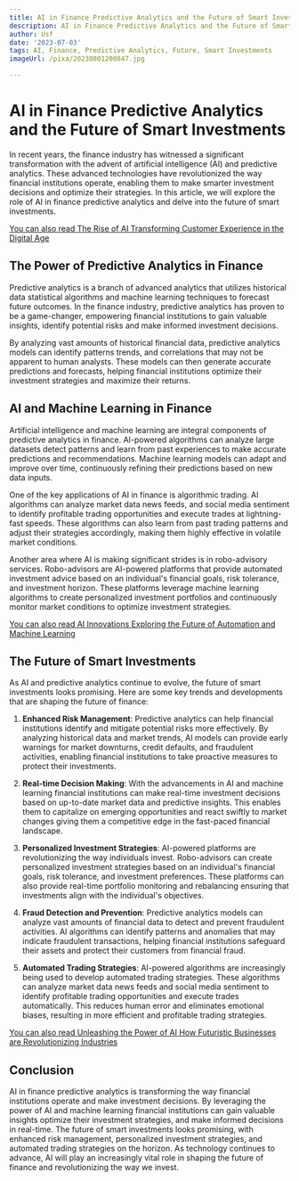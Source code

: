 ```yaml
---
title: AI in Finance Predictive Analytics and the Future of Smart Investments
description: AI in Finance Predictive Analytics and the Future of Smart Investments
author: Usf
date: '2023-07-03'
tags: AI, Finance, Predictive Analytics, Future, Smart Investments
imageUrl: /pixa/20230801200847.jpg

---
```

# AI in Finance Predictive Analytics and the Future of Smart Investments

In recent  years, the finance industry has witnessed a significant transformation with  the  advent of artificial intelligence (AI) and predictive analytics. These advanced  technologies have revolutionized the way financial institutions operate, enabling them  to make  smarter investment decisions and optimize their strategies. In this article, we will explore  the role of  AI in finance predictive analytics and delve into the future of smart investments.

[You can also read The Rise of AI Transforming Customer Experience in the Digital Age](The%20Rise%20of%20AI%20Transforming%20Customer%20Experience%20in%20the%20Digital%20Age)


##  The Power of Predictive  Analytics in Finance

Predictive analytics  is a branch of advanced analytics that utilizes historical data statistical algorithms and machine  learning techniques  to forecast future outcomes. In the finance industry, predictive  analytics has  proven to be a game-changer, empowering financial institutions to gain valuable insights, identify potential risks and make informed investment decisions.

By analyzing vast amounts of historical financial  data, predictive analytics models can identify patterns trends, and correlations that may not be apparent to human analysts. These models can then generate accurate predictions and forecasts, helping financial institutions optimize their investment strategies and maximize their returns.

## AI and  Machine Learning in Finance

Artificial intelligence  and machine learning  are  integral components  of predictive  analytics in finance. AI-powered  algorithms can  analyze large datasets detect patterns and  learn from past experiences to make  accurate  predictions and recommendations. Machine learning models can adapt and improve over  time, continuously refining  their predictions based on  new  data inputs.

One of the  key applications  of AI in finance is algorithmic trading. AI algorithms  can analyze market data news feeds, and social media sentiment to identify profitable trading opportunities and execute trades at lightning-fast speeds. These algorithms can also learn  from past trading patterns and adjust their strategies accordingly, making them highly effective in  volatile market conditions.

Another area where AI is making significant strides is in robo-advisory services. Robo-advisors are AI-powered platforms that provide automated investment advice  based on an individual's  financial goals,  risk tolerance, and investment horizon. These platforms leverage machine learning algorithms to create personalized investment portfolios  and continuously monitor market conditions to optimize  investment strategies.

[You can also read  AI Innovations Exploring the Future of Automation  and  Machine Learning](AI%20Innovations%20Exploring%20the%20Future%20of%20Automation%20and%20Machine%20Learning)


## The Future of Smart  Investments

As AI  and predictive analytics continue to evolve, the future of smart investments looks promising. Here are some key trends and developments that are shaping the future  of finance:

1. **Enhanced  Risk Management**: Predictive analytics can help financial  institutions identify and mitigate potential risks  more effectively. By analyzing historical data and market trends,  AI models can provide  early warnings for  market downturns, credit defaults,  and fraudulent activities, enabling financial institutions to take proactive measures to protect their investments.

2. **Real-time Decision Making**:  With the  advancements in AI and machine learning financial institutions can  make real-time investment decisions based on up-to-date market data and predictive insights. This enables them to capitalize on emerging opportunities and react swiftly to market changes giving them a competitive edge in the fast-paced financial landscape.

3. **Personalized Investment Strategies**: AI-powered platforms are revolutionizing the way individuals invest. Robo-advisors can create  personalized investment strategies based on an individual's financial goals, risk tolerance, and investment  preferences. These platforms can also provide real-time portfolio monitoring and rebalancing ensuring that investments align with the individual's objectives.

4. **Fraud Detection and Prevention**: Predictive analytics models  can analyze vast amounts of financial  data to detect and prevent fraudulent  activities. AI algorithms can identify patterns and anomalies that may indicate fraudulent transactions, helping financial institutions safeguard their assets and protect their customers from financial fraud.

5. **Automated Trading Strategies**: AI-powered algorithms are increasingly being used to develop  automated  trading strategies. These algorithms can analyze  market data news feeds and social media sentiment to identify profitable trading opportunities and execute trades automatically. This reduces human error and eliminates emotional biases, resulting in more efficient and profitable trading  strategies.

[You can also read Unleashing the  Power of AI How Futuristic Businesses are Revolutionizing Industries](Unleashing%20the%20Power%20of%20AI%20How%20Futuristic%20Businesses%20are%20Revolutionizing%20Industries)


## Conclusion

AI in finance predictive analytics is transforming the way financial institutions operate and make investment decisions. By leveraging the power of AI  and  machine learning financial institutions can gain valuable insights optimize their investment  strategies, and make informed  decisions in real-time. The future of  smart investments looks promising, with enhanced risk  management, personalized investment strategies, and automated trading strategies on the horizon. As technology continues to advance, AI will play an increasingly vital role in shaping the future of finance and revolutionizing the way we invest.